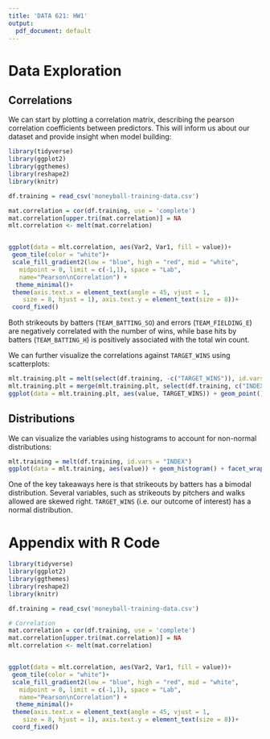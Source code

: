 ```yaml
---
title: 'DATA 621: HW1'
output:
  pdf_document: default
---
```





# Data Exploration

## Correlations

We can start by plotting a correlation matrix, describing the pearson correlation coefficients between predictors. This will inform us about our dataset and provide insight when model building:

```r

library(tidyverse)
library(ggplot2)
library(ggthemes)
library(reshape2)
library(knitr)

df.training = read_csv('moneyball-training-data.csv')

mat.correlation = cor(df.training, use = 'complete')
mat.correlation[upper.tri(mat.correlation)] = NA
mlt.correlation <- melt(mat.correlation)


ggplot(data = mlt.correlation, aes(Var2, Var1, fill = value))+
 geom_tile(color = "white")+
 scale_fill_gradient2(low = "blue", high = "red", mid = "white", 
   midpoint = 0, limit = c(-1,1), space = "Lab", 
   name="Pearson\nCorrelation") +
  theme_minimal()+ 
 theme(axis.text.x = element_text(angle = 45, vjust = 1, 
    size = 8, hjust = 1), axis.text.y = element_text(size = 8))+
 coord_fixed()
```

Both strikeouts by batters (`TEAM_BATTING_SO`) and errors (`TEAM_FIELDING_E`) are negatively correlated with the number of wins, while base hits by batters (`TEAM_BATTING_H`) is positively associated with the total win count.

We can further visualize the correlations against `TARGET_WINS` using scatterplots:

```r

mlt.training.plt = melt(select(df.training, -c("TARGET_WINS")), id.vars = c("INDEX"))
mlt.training.plt = merge(mlt.training.plt, select(df.training, c("INDEX", "TARGET_WINS")), by = "INDEX")
ggplot(data = mlt.training.plt, aes(value, TARGET_WINS)) + geom_point() + facet_wrap(~variable, scales = "free")
```

## Distributions

We can visualize the variables using histograms to account for non-normal distributions:

```r

mlt.training = melt(df.training, id.vars = "INDEX")
ggplot(data = mlt.training, aes(value)) + geom_histogram() + facet_wrap(~variable, scales = "free")
```

One of the key takeaways here is that strikeouts by batters has a bimodal distribution. Several variables, such as strikeouts by pitchers and walks allowed are skewed right. `TARGET_WINS` (i.e. our outcome of interest) has a normal distribution.



\newpage

# Appendix with R Code

```r

library(tidyverse)
library(ggplot2)
library(ggthemes)
library(reshape2)
library(knitr)

df.training = read_csv('moneyball-training-data.csv')

# Correlation
mat.correlation = cor(df.training, use = 'complete')
mat.correlation[upper.tri(mat.correlation)] = NA
mlt.correlation <- melt(mat.correlation)


ggplot(data = mlt.correlation, aes(Var2, Var1, fill = value))+
 geom_tile(color = "white")+
 scale_fill_gradient2(low = "blue", high = "red", mid = "white", 
   midpoint = 0, limit = c(-1,1), space = "Lab", 
   name="Pearson\nCorrelation") +
  theme_minimal()+ 
 theme(axis.text.x = element_text(angle = 45, vjust = 1, 
    size = 8, hjust = 1), axis.text.y = element_text(size = 8))+
 coord_fixed()
```
